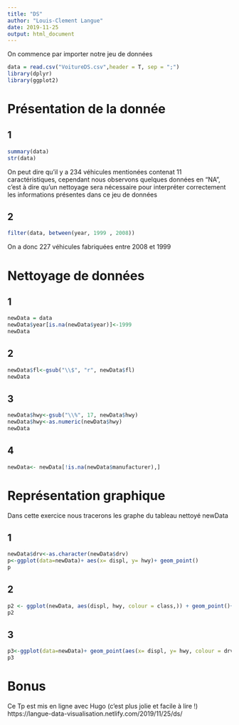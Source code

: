 ```yaml
---
title: "DS"
author: "Louis-Clement Langue"
date: 2019-11-25
output: html_document
---
```


On commence par importer notre jeu de données
```r
data = read.csv("VoitureDS.csv",header = T, sep = ";")
library(dplyr)
library(ggplot2)
```

# Présentation de la donnée

## 1

```r
summary(data)
str(data)
```
On peut dire qu'il y a 234 véhicules mentionées contenat 11  caractéristiques, cependant nous observons quelques données en "NA", c'est à dire qu'un nettoyage sera nécessaire pour interpréter correctement les informations présentes dans ce jeu de données 

## 2

```r
filter(data, between(year, 1999 , 2008))
```
On a donc 227 véhicules fabriquées entre  2008 et 1999

# Nettoyage de données

##  1

```r
newData = data
newData$year[is.na(newData$year)]<-1999
newData
```

## 2

```r
newData$fl<-gsub("\\$", "r", newData$fl)
newData
```

## 3

```r
newData$hwy<-gsub("\\%", 17, newData$hwy)
newData$hwy<-as.numeric(newData$hwy)
newData
```

## 4 

```r
newData<- newData[!is.na(newData$manufacturer),]
```

# Représentation graphique 

Dans cette exercice nous tracerons les graphe du tableau nettoyé newData

## 1

```r
newData$drv<-as.character(newData$drv)
p<-ggplot(data=newData)+ aes(x= displ, y= hwy)+ geom_point()
p
```

## 2

```r
p2 <- ggplot(newData, aes(displ, hwy, colour = class,)) + geom_point()+ facet_grid(vars(drv))
p2
```

## 3

```r
p3<-ggplot(data=newData)+ geom_point(aes(x= displ, y= hwy, colour = drv)) + geom_smooth(fill= NA,aes(x= displ, y= hwy))
p3
```

#  Bonus
Ce Tp est mis en ligne avec Hugo (c'est plus jolie et facile à lire !)
https://langue-data-visualisation.netlify.com/2019/11/25/ds/